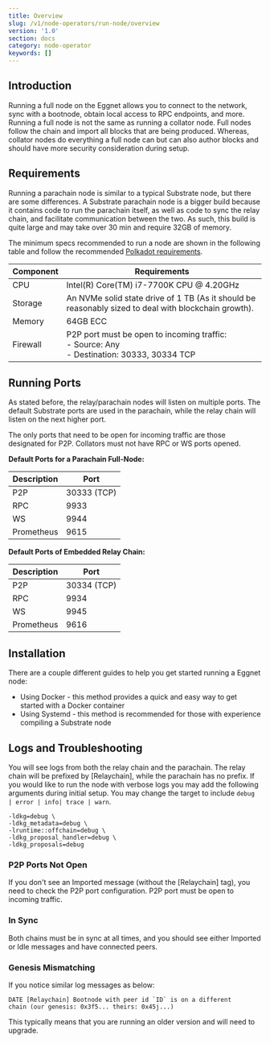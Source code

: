 ```yaml
---
title: Overview
slug: /v1/node-operators/run-node/overview
version: '1.0'
section: docs
category: node-operator
keywords: []
---
```


## Introduction

Running a full node on the Eggnet allows you to connect to the network, 
sync with a bootnode, obtain local access to RPC endpoints, and more. Running a full node
is not the same as running a collator node. Full nodes follow the chain and import all blocks that 
are being produced. Whereas, collator nodes do everything a full node can but can also author blocks and 
should have more security consideration during setup. 

## Requirements
Running a parachain node is similar to a typical Substrate node, but there are some differences. A Substrate parachain node 
is a bigger build because it contains code to run the parachain itself, as well as code to sync the relay chain, and 
facilitate communication between the two. As such, this build is quite large and may take over 30 min and require 32GB of memory.

The minimum specs recommended to run a node are shown in the following table and follow the recommended [Polkadot requirements](https://wiki.polkadot.network/docs/maintain-guides-how-to-validate-polkadot#requirements).

| Component | Requirements                                                                                                 |
| --------- | ------------------------------------------------------------------------------------------------------------ |
| CPU       | Intel(R) Core(TM) i7-7700K CPU @ 4.20GHz                                                                     |
| Storage   | An NVMe solid state drive of 1 TB (As it should be reasonably sized to deal with blockchain growth).         |
| Memory    | 64GB ECC                                                                                                     |
| Firewall  | P2P port must be open to incoming traffic: <br />       - Source: Any <br /> - Destination: 30333, 30334 TCP |
            
            
## Running Ports

As stated before, the relay/parachain nodes will listen on multiple ports. The default Substrate ports are used in the parachain, 
while the relay chain will listen on the next higher port.

The only ports that need to be open for incoming traffic are those designated for P2P. Collators must not have RPC or WS ports opened.

**Default Ports for a Parachain Full-Node:**

| Description | Port        |
| ----------- | ----------- |
| P2P         | 30333 (TCP) |
| RPC         | 9933        |
| WS          | 9944        |
| Prometheus  | 9615        |


**Default Ports of Embedded Relay Chain:**

| Description | Port        |
| ----------- | ----------- |
| P2P         | 30334 (TCP) |
| RPC         | 9934        |
| WS          | 9945        |
| Prometheus  | 9616        |


## Installation
There are a couple different guides to help you get started running a Eggnet node:

- Using Docker - this method provides a quick and easy way to get started with a Docker container
- Using Systemd - this method is recommended for those with experience compiling a Substrate node

## Logs and Troubleshooting
You will see logs from both the relay chain and the parachain. The relay chain will be prefixed by [Relaychain], while the parachain has no prefix. 
If you would like to run the node with verbose logs you may add the following arguments during initial setup. You may change the target to include `debug | error | info| trace | warn`. 

```
-ldkg=debug \
-ldkg_metadata=debug \
-lruntime::offchain=debug \
-ldkg_proposal_handler=debug \
-ldkg_proposals=debug
```

### P2P Ports Not Open
If you don't see an Imported message (without the [Relaychain] tag), you need to check the P2P port configuration. P2P port must be open to incoming traffic.

### In Sync
Both chains must be in sync at all times, and you should see either Imported or Idle messages and have connected peers.

### Genesis Mismatching
If you notice similar log messages as below:

```
DATE [Relaychain] Bootnode with peer id `ID` is on a different
chain (our genesis: 0x3f5... theirs: 0x45j...)
```

This typically means that you are running an older version and will need to upgrade.
